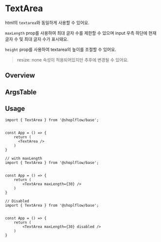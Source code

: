 
# TextArea

html의 `textarea`와 동일하게 사용할 수 있어요.

`maxLength` prop를 사용하여 최대 글자 수를 제한할 수 있으며 input 우측 하단에 현재 글자 수 및 최대 글자 수가 표시돼요.

`height` prop를 사용하여 textarea의 높이를 조절할 수 있어요.

> resize: none 속성이 적용되어있지만 추후에 변경될 수 있어요.

## Overview


<Canvas of={TextAreaStories.Playground} />

## ArgsTable

<ArgsTable of={TextArea} />

## Usage

```tsx
import { TextArea } from '@shoplflow/base';


const App = () => {
    return (
      <TextArea />
    )
}
```

```tsx
// with maxLength
import { TextArea } from '@shoplflow/base';


const App = () => {
    return (
        <TextArea maxLength={30} />
    )
}
```
```tsx
// Disabled
import { TextArea } from '@shoplflow/base';


const App = () => {
    return (
        <TextArea maxLength={30} disabled />
    )
}
```



